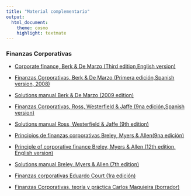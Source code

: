 ```yaml
---
title: "Material complementario"
output:
  html_document:
    theme: cosmo
    highlight: textmate
---
```


### Finanzas Corporativas
- [Corporate finance, Berk & De Marzo (Third edition,English version)](Material/Finanzas corporativas/Demarzothird.pdf)
- [Finanzas Corporativas, Berk & De Marzo (Primera edición,Spanish version, 2008)](Material/Finanzas corporativas/finanzas-corporativas-berk 1ra 2008.pdf)
- [Solutions manual Berk & De Marzo (2009 edition)](Material/Finanzas corporativas/Berk-demarzo solution manual 2008.pdf)

- [Finanzas Corporativas, Ross, Westerfield & Jaffe (9na edición,Spanish version)](Material/Finanzas corporativas/Ross, Westerfield, Jaffe 9na.pdf)
- [Solutions manual Ross, Westerfield & Jaffe (9th edition)](Material/Finanzas corporativas/Solution manual (Ross, Westerfield, Jaffe) 9na.pdf)

- [Principios de finanzas corporativas Breley, Myers & Allen(9na edición)](Material/Finanzas corporativas/Finanzas myers.pdf)

- [Principle of corporative finance Breley, Myers & Allen (12th edition, English version)](Material/Finanzas corporativas/BSC myers.pdf)

- [Solutions manual Breley, Myers & Allen (7th edition)](Material/Finanzas corporativas/principles-of-corporate-finance-7ed-brealey-myers-solutions-manual.pdf)

- [Finanzas corporativas Eduardo Court (1ra edición)](Material/Finanzas corporativas/Eduardo Court - Finanzas Corporativas.-Cengage Learning Editores S.A. de C.V. (2010).pdf)

- [Finanzas Corporativas, teoría y práctica Carlos Maquieira (borrador)](Material/Finanzas corporativas/finanzas-corporativas-maquieira-.pdf)
